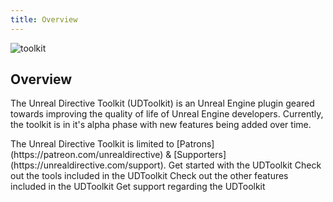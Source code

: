 ```yaml
---
title: Overview
---
```


![toolkit](/images/toolkit-hero.png)

## Overview

The Unreal Directive Toolkit (UDToolkit) is an Unreal Engine plugin geared towards improving the quality of life of Unreal Engine developers. Currently, the toolkit is in it's alpha phase with new features being added over time.

<Warning>
  The Unreal Directive Toolkit is limited to
  [Patrons](https://patreon.com/unrealdirective) &
  [Supporters](https://unrealdirective.com/support).
</Warning>

<CardGroup cols={2}>
  <Card title="Quick Start" icon="pen-to-square" href="/toolkit/quick-start">
    Get started with the UDToolkit
  </Card>
  <Card title="Tools" icon="image" href="/toolkit/actor-finder">
    Check out the tools included in the UDToolkit
  </Card>
  <Card title="Features" icon="image" href="/toolkit/features">
    Check out the other features included in the UDToolkit
  </Card>
  <Card title="Support" icon="image" href="https://discord.gg/g6WPq7WtZj">
    Get support regarding the UDToolkit
  </Card>
</CardGroup>
